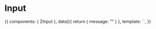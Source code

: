 
<Meta title="Atoms/Input" component={ZInput} />

# Input

<Props of={ZInput} />

<Preview>
  <Story name="Common">
    {{
        components: { ZInput },
        data(){
          return {
            message: ""
          }
        },
        template: `<ZInput v-model="message" type="text" placeholder="Write what you want, and send it to us!"/>`,
    }}
  </Story>
</Preview>
